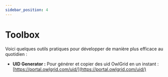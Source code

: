 ```yaml
---
sidebar_position: 4
---
```


# Toolbox

Voici quelques outils pratiques pour développer de manière plus efficace au quotidien :
- **UID Generator :** Pour générer et copier des uid OwlGrid en un instant : [https://portal.owlgrid.com/uid/](https://portal.owlgrid.com/uid/)